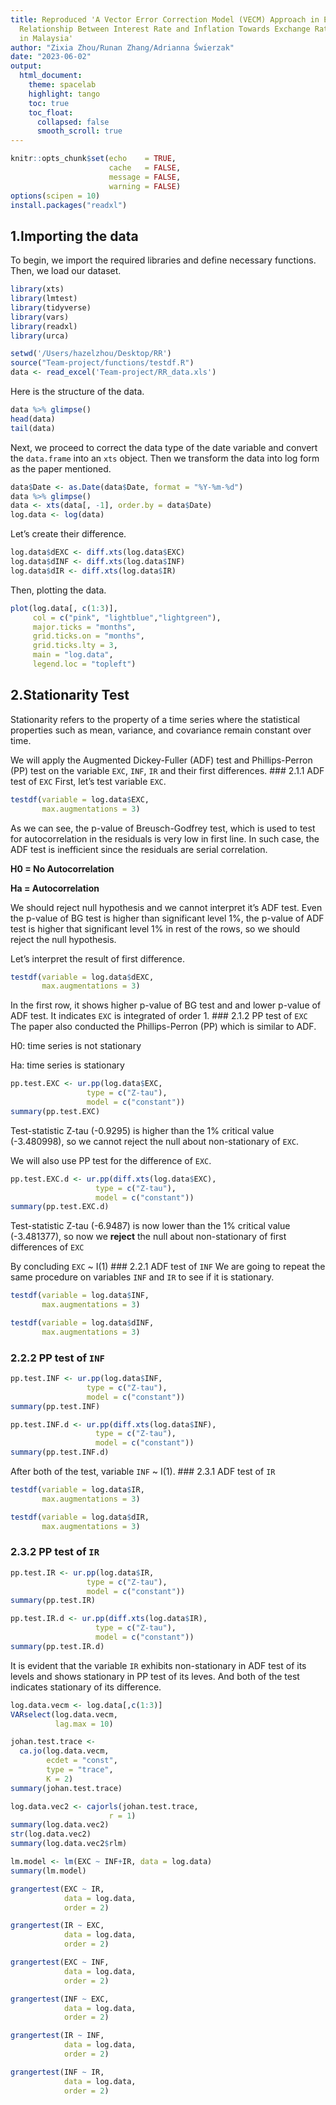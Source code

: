 ```yaml
---
title: Reproduced 'A Vector Error Correction Model (VECM) Approach in Explaining the
  Relationship Between Interest Rate and Inflation Towards Exchange Rate Volatility
  in Malaysia'
author: "Zixia Zhou/Runan Zhang/Adrianna Świerzak"
date: "2023-06-02"
output: 
  html_document:
    theme: spacelab
    highlight: tango
    toc: true
    toc_float:
      collapsed: false
      smooth_scroll: true
---
```


```r
knitr::opts_chunk$set(echo    = TRUE, 
                      cache   = FALSE,
                      message = FALSE, 
                      warning = FALSE)
options(scipen = 10)
install.packages("readxl")
```

## 1.Importing the data

To begin, we import the required libraries and define necessary functions. Then, we load our dataset.

```r
library(xts)
library(lmtest)
library(tidyverse)
library(vars)
library(readxl)
library(urca)
```

```r
setwd('/Users/hazelzhou/Desktop/RR')
source("Team-project/functions/testdf.R")
data <- read_excel('Team-project/RR_data.xls')
```

Here is the structure of the data.

```r
data %>% glimpse()
head(data)
tail(data)
```

Next, we proceed to correct the data type of the date variable and convert the `data.frame` into an `xts` object. Then we transform the data into log form as the paper mentioned.

```r
data$Date <- as.Date(data$Date, format = "%Y-%m-%d")
data %>% glimpse()
data <- xts(data[, -1], order.by = data$Date)
log.data <- log(data)
```
Let's create their difference.

```r
log.data$dEXC <- diff.xts(log.data$EXC)
log.data$dINF <- diff.xts(log.data$INF)
log.data$dIR <- diff.xts(log.data$IR)
```
Then, plotting the data.

```r
plot(log.data[, c(1:3)],
     col = c("pink", "lightblue","lightgreen"),
     major.ticks = "months", 
     grid.ticks.on = "months",
     grid.ticks.lty = 3,
     main = "log.data",
     legend.loc = "topleft")
```
## 2.Stationarity Test

Stationarity refers to the property of a time series where the statistical properties such as mean, variance, and covariance remain constant over time.

We will apply the Augmented Dickey-Fuller (ADF) test and Phillips-Perron (PP) test on the variable `EXC`, `INF`, `IR` and their first differences.
### 2.1.1 ADF test of `EXC`
First, let's test variable `EXC`.

```r
testdf(variable = log.data$EXC,
       max.augmentations = 3)
```

As we can see, the p-value of Breusch-Godfrey test, which is used to test for autocorrelation in the residuals is very low in first line. In such case, the ADF test is inefficient since the residuals are serial correlation.

**H0 = No Autocorrelation**

**Ha = Autocorrelation**

We should reject null hypothesis and we cannot interpret it's ADF test. Even the p-value of BG test is higher than significant level 1%, the p-value of ADF test is higher that significant level 1% in rest of the rows, so we should reject the null hypothesis.

Let's interpret the result of first difference.

```r
testdf(variable = log.data$dEXC, 
       max.augmentations = 3)
```

In the first row, it shows higher p-value of BG test and and lower p-value of ADF test. It indicates `EXC` is integrated of order 1.
### 2.1.2 PP test of `EXC`
The paper also conducted the Phillips-Perron (PP) which is similar to ADF.

H0: time series is not stationary

Ha: time series is stationary

```r
pp.test.EXC <- ur.pp(log.data$EXC,
                 type = c("Z-tau"), 
                 model = c("constant"))
summary(pp.test.EXC)
```

Test-statistic Z-tau (-0.9295) is higher than the 1% critical value (-3.480998), so we cannot reject the null about non-stationary of `EXC`.

We will also use PP test for the difference of `EXC`.

```r
pp.test.EXC.d <- ur.pp(diff.xts(log.data$EXC), 
                   type = c("Z-tau"), 
                   model = c("constant"))
summary(pp.test.EXC.d)
```

Test-statistic Z-tau (-6.9487) is now lower than the 1% critical value (-3.481377), so now we **reject** the null about non-stationary of first differences of `EXC`

By concluding `EXC` ~ I(1)
### 2.2.1 ADF test of `INF`
We are going to repeat the same procedure on variables `INF` and `IR` to see if it is stationary.
```r
testdf(variable = log.data$INF,
       max.augmentations = 3)
```
```r
testdf(variable = log.data$dINF, 
       max.augmentations = 3)
```
### 2.2.2 PP test of `INF`
```r
pp.test.INF <- ur.pp(log.data$INF,
                 type = c("Z-tau"), 
                 model = c("constant"))
summary(pp.test.INF)
```
```r
pp.test.INF.d <- ur.pp(diff.xts(log.data$INF), 
                   type = c("Z-tau"), 
                   model = c("constant"))
summary(pp.test.INF.d)
```
After both of the test, variable `INF` ~ I(1).
### 2.3.1 ADF test of `IR`
```r
testdf(variable = log.data$IR,
       max.augmentations = 3)
```
```r
testdf(variable = log.data$dIR, 
       max.augmentations = 3)
```
### 2.3.2 PP test of `IR`
```r
pp.test.IR <- ur.pp(log.data$IR,
                 type = c("Z-tau"), 
                 model = c("constant"))
summary(pp.test.IR)
```
```r
pp.test.IR.d <- ur.pp(diff.xts(log.data$IR), 
                   type = c("Z-tau"), 
                   model = c("constant"))
summary(pp.test.IR.d)
```
It is evident that the variable `IR` exhibits non-stationary in ADF test of its levels and shows stationary in PP test of its leves. And both of the test indicates stationary of its difference.

```r
log.data.vecm <- log.data[,c(1:3)]
VARselect(log.data.vecm,
          lag.max = 10)
```

```r
johan.test.trace <-
  ca.jo(log.data.vecm,
        ecdet = "const",
        type = "trace",
        K = 2)
summary(johan.test.trace)
```

```r
log.data.vec2 <- cajorls(johan.test.trace,
                      r = 1)
summary(log.data.vec2)
str(log.data.vec2)
summary(log.data.vec2$rlm)
```
```r
lm.model <- lm(EXC ~ INF+IR, data = log.data)
summary(lm.model)
```

```r
grangertest(EXC ~ IR,
            data = log.data,
            order = 2)
```

```r
grangertest(IR ~ EXC,
            data = log.data,
            order = 2)
```

```r
grangertest(EXC ~ INF,
            data = log.data,
            order = 2)
```

```r
grangertest(INF ~ EXC,
            data = log.data,
            order = 2)
```
```r
grangertest(IR ~ INF,
            data = log.data,
            order = 2)
```

```r
grangertest(INF ~ IR,
            data = log.data,
            order = 2)
```